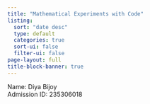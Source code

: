 ```yaml
---
title: "Mathematical Experiments with Code"
listing:
  sort: "date desc"
  type: default
  categories: true
  sort-ui: false
  filter-ui: false
page-layout: full
title-block-banner: true
---
```


Name: Diya Bijoy\
Admission ID: 235306018
